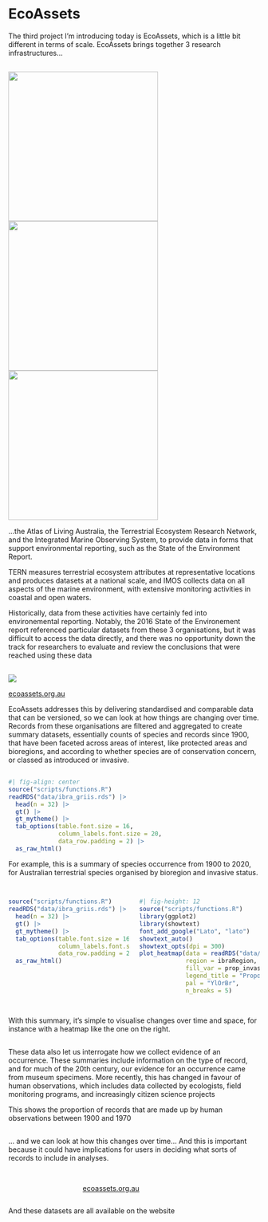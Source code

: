 # EcoAssets {#ecoassets .ecoassets-breaks data-menu-title="EcoAssets" background-color="#3d5a80"}

::: {.notes}
The third project I'm introducing today is EcoAssets, which is a little bit different in terms of scale. EcoAssets brings together 3 research 
infrastructures...
:::


## {#three-logos data-menu-title="3 Research Infrastructures"}

![](images/logos/logo_ala.png){.absolute bottom="350px" left="200px" width="300px"}
![](images/logos/logo_tern.png){.absolute bottom="300px" left="600px" width="300px"}
![](images/logos/logo_imos.png){.absolute bottom="350px" left="1000px" width="300px"}


::: {.notes}
...the Atlas of Living Australia, the Terrestrial Ecosystem Research
Network, and the Integrated Marine Observing System, to provide data in forms 
that support environmental reporting, such as the State of the Environment Report. 

TERN measures terrestrial ecosystem attributes at representative locations and produces
datasets at a national scale, and IMOS collects data on all aspects of the 
marine environment, with extensive monitoring activities in coastal and open waters.

Historically, data from these activities have certainly fed into environemental reporting.
Notably, the 2016 State of the Environement report referenced particular datasets from
these 3 organisations, but it was difficult to access the data directly, and there was no
opportunity down the track for researchers to evaluate and review the conclusions that were
reached using these data
:::


##  {#ecoassets-home data-menu-title="EcoAssets (home)"}

![](images/ecoassets-home.png){fig-align="center"}

::: footer
[ecoassets.org.au](https://ecoassets.org.au)
:::

::: {.notes}
EcoAssets addresses this by delivering standardised and comparable data that can be versioned, so we can look at how things are changing over time. Records from these organisations are filtered and aggregated to create summary datasets, essentially counts of species and records since 1900, that have been faceted across areas of interest, like protected areas and bioregions, and according to whether species are of conservation concern, or classed as introduced or invasive. 
:::



##  {#ibra-table data-menu-title="IBRA GRIIS data" }

```r
#| fig-align: center
source("scripts/functions.R")
readRDS("data/ibra_griis.rds") |> 
  head(n = 32) |> 
  gt() |> 
  gt_mytheme() |> 
  tab_options(table.font.size = 16,
              column_labels.font.size = 20,
              data_row.padding = 2) |> 
  as_raw_html()
```

::: {.notes}
For example, this is a summary of species occurrence from 1900 to 2020, for Australian terrestrial species organised by bioregion and invasive status.
:::



##  {#ibra-griis-heatmap data-menu-title="IBRA GRIIS heatmap"}
::: columns
::: {.column width="50%"}
```r
source("scripts/functions.R")
readRDS("data/ibra_griis.rds") |> 
  head(n = 32) |> 
  gt() |> 
  gt_mytheme() |> 
  tab_options(table.font.size = 16,
              column_labels.font.size = 20,
              data_row.padding = 2) |> 
  as_raw_html()
```
:::
::: {.column width="50%"}
```r
#| fig-height: 12
source("scripts/functions.R")
library(ggplot2)
library(showtext)
font_add_google("Lato", "lato")
showtext_auto()
showtext_opts(dpi = 300)
plot_heatmap(data = readRDS("data/ibra_griis_plotting.rds"),
             region = ibraRegion,
             fill_var = prop_invasive,
             legend_title = "Proportion of introduced/invasive\nspecies in IBRA regions",
             pal = "YlOrBr",
             n_breaks = 5)
                
```
:::
:::

::: {.notes}
With this summary, it's simple to visualise changes over time and space, for instance with a heatmap like the one on the right. 
:::



##  {#choropleth-static data-menu-title="Choropleth (static)" background-image="images/choropleth_ibra_imcra_1900.png" background-size=contain}

::: {.notes}
These data also let us interrogate how we collect evidence of an occurrence. These summaries include information on the type of record, and for much of the 20th century, our evidence for an occurrence came from museum specimens. More recently, this has changed in favour of human observations, which includes data collected by ecologists, field monitoring programs, and increasingly citizen science projects

This shows the proportion of records that are made up by human observations between 1900 and 1970
:::



##  {#choropleth-gif data-menu-title="Choropleth (GIF)" background-image="images/choropleth_ibra_imcra_observations.gif" background-size=contain}

::: {.notes}
... and we can look at how this changes over time... And this is important because it could have implications for users in deciding what sorts of records to include in analyses.
:::



##  {#ecoassets-url .links data-menu-title="EcoAssets URL"}

::: {.columns .v-center-container}
::: {.column width="5%"}
:::

::: {.column width="50%"}
[ecoassets.org.au](https://ecoassets.org.au)
:::
:::

::: {.notes}
And these datasets are all available on the website
:::
